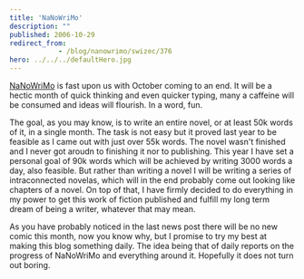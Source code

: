 ```yaml
---
title: 'NaNoWriMo'
description: ""
published: 2006-10-29
redirect_from: 
            - /blog/nanowrimo/swizec/376
hero: ../../../defaultHero.jpg
---
```

[NaNoWriMo](www.nanowrimo.org) is fast upon us with October coming to an end. It will be a hectic month of quick thinking and even quicker typing, many a caffeine will be consumed and ideas will flourish. In a word, fun.

The goal, as you may know, is to write an entire novel, or at least 50k words of it, in a single month. The task is not easy but it proved last year to be feasible as I came out with just over 55k words. The novel wasn&#x27;t finished and I never got aroudn to finishing it nor to publishing. This year I have set a personal goal of 90k words which will be achieved by writing 3000 words a day, also feasible. But rather than writing a novel I will be writing a series of intraconnected novelas, which will in the end probably come out looking like chapters of a novel. On top of that, I have firmly decided to do everything in my power to get this work of fiction published and fulfill my long term dream of being a writer, whatever that may mean.

As you have probably noticed in the last news post there will be no new comic this month, now you know why, but I promise to try my best at making this blog something daily. The idea being that of daily reports on the progress of NaNoWriMo and everything around it. Hopefully it does not turn out boring.
